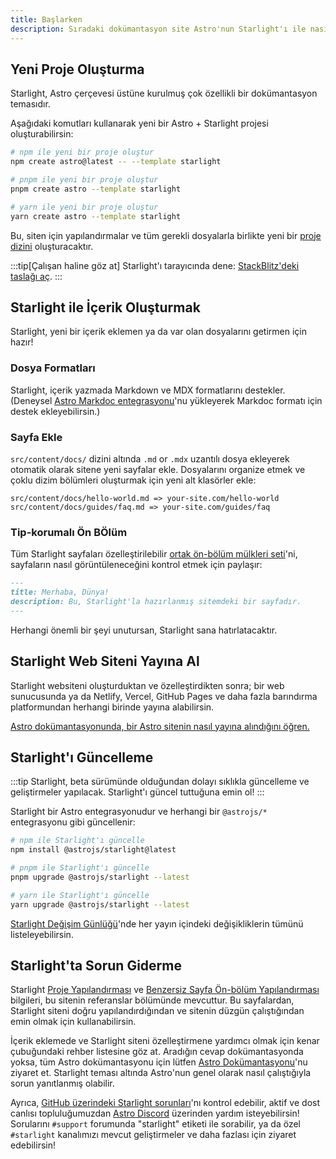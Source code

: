 ```yaml
---
title: Başlarken
description: Sıradaki dokümantasyon site Astro'nun Starlight'ı ile nasıl oluşturacağını öğren.
---
```



## Yeni Proje Oluşturma

Starlight, Astro çerçevesi üstüne kurulmuş çok özellikli bir dokümantasyon temasıdır.

Aşağıdaki komutları kullanarak yeni bir Astro + Starlight projesi oluşturabilirsin:

<Tabs>
<TabItem label="npm">

```sh
# npm ile yeni bir proje oluştur
npm create astro@latest -- --template starlight
```

</TabItem>
<TabItem label="pnpm">

```sh
# pnpm ile yeni bir proje oluştur
pnpm create astro --template starlight
```

</TabItem>
<TabItem label="Yarn">

```sh
# yarn ile yeni bir proje oluştur
yarn create astro --template starlight
```

</TabItem>
</Tabs>

Bu, siten için yapılandırmalar ve tüm gerekli dosyalarla birlikte yeni bir [proje dizini](/guides/project-structure/) oluşturacaktır.

:::tip[Çalışan haline göz at]
Starlight'ı tarayıcında dene:
[StackBlitz'deki taslağı aç](https://stackblitz.com/github/withastro/starlight/tree/main/examples/basics).
:::

## Starlight ile İçerik Oluşturmak
Starlight, yeni bir içerik eklemen ya da var olan dosyalarını getirmen için hazır!

### Dosya Formatları

Starlight, içerik yazmada Markdown ve MDX formatlarını destekler. (Deneysel [Astro Markdoc entegrasyonu](https://docs.astro.build/en/guides/integrations-guide/markdoc/)'nu yükleyerek Markdoc formatı için destek ekleyebilirsin.)

### Sayfa Ekle
`src/content/docs/` dizini altında `.md` or `.mdx` uzantılı dosya ekleyerek otomatik olarak sitene yeni sayfalar ekle. Dosyalarını organize etmek ve çoklu dizim bölümleri oluşturmak için yeni alt klasörler ekle:

```
src/content/docs/hello-world.md => your-site.com/hello-world
src/content/docs/guides/faq.md => your-site.com/guides/faq
```

### Tip-korumalı Ön BÖlüm

Tüm Starlight sayfaları özelleştirilebilir [ortak ön-bölüm mülkleri seti](/reference/frontmatter/)'ni, sayfaların nasıl görüntüleneceğini kontrol etmek için paylaşır:

```md
---
title: Merhaba, Dünya!
description: Bu, Starlight'la hazırlanmış sitemdeki bir sayfadır.
---
```

Herhangi önemli bir şeyi unutursan, Starlight sana hatırlatacaktır.

## Starlight Web Siteni Yayına Al

Starlight websiteni oluşturduktan ve özelleştirdikten sonra; bir web sunucusunda ya da  Netlify, Vercel, GitHub Pages ve daha fazla barındırma platformundan herhangi birinde yayına alabilirsin.

[Astro dokümantasyonunda, bir Astro sitenin nasıl yayına alındığını öğren.](https://docs.astro.build/en/guides/deploy/)

## Starlight'ı Güncelleme

:::tip
Starlight, beta sürümünde olduğundan dolayı sıklıkla güncelleme ve geliştirmeler yapılacak. Starlight'ı güncel tuttuğuna emin ol!
:::

Starlight bir Astro entegrasyonudur ve herhangi bir `@astrojs/*` entegrasyonu gibi güncellenir:

<Tabs>
<TabItem label="npm">

```sh
# npm ile Starlight'ı güncelle
npm install @astrojs/starlight@latest
```

</TabItem>
<TabItem label="pnpm">

```sh
# pnpm ile Starlight'ı güncelle
pnpm upgrade @astrojs/starlight --latest
```

</TabItem>
<TabItem label="Yarn">

```sh
# yarn ile Starlight'ı güncelle
yarn upgrade @astrojs/starlight --latest
```

</TabItem>
</Tabs>

[Starlight Değişim Günlüğü](https://github.com/withastro/starlight/blob/main/packages/starlight/CHANGELOG.md)'nde her yayın içindeki değişikliklerin tümünü listeleyebilirsin.

## Starlight'ta Sorun Giderme

Starlight [Proje Yapılandırması](/reference/configuration/) ve [Benzersiz Sayfa Ön-bölüm Yapılandırması](/reference/frontmatter/) bilgileri, bu sitenin referanslar bölümünde mevcuttur. Bu sayfalardan, Starlight siteni doğru yapılandırdığından ve sitenin düzgün çalıştığından emin olmak için kullanabilirsin.

İçerik eklemede ve Starlight siteni özelleştirmene yardımcı olmak için kenar çubuğundaki rehber listesine göz at.
Aradığın cevap dokümantasyonda yoksa, tüm Astro dokümantasyonu için lütfen [Astro Dokümantasyonu](https://docs.astro.build)'nu ziyaret et. Starlight teması altında Astro'nun genel olarak nasıl çalıştığıyla sorun yanıtlanmış olabilir.

Ayrıca, [GitHub üzerindeki Starlight sorunları](https://github.com/withastro/starlight/issues)'nı kontrol edebilir, aktif ve dost canlısı topluluğumuzdan [Astro Discord](https://astro.build/chat/) üzerinden yardım isteyebilirsin! Sorularını `#support` forumunda "starlight" etiketi ile sorabilir, ya da özel `#starlight` kanalımızı mevcut geliştirmeler ve daha fazlası için ziyaret edebilirsin!
